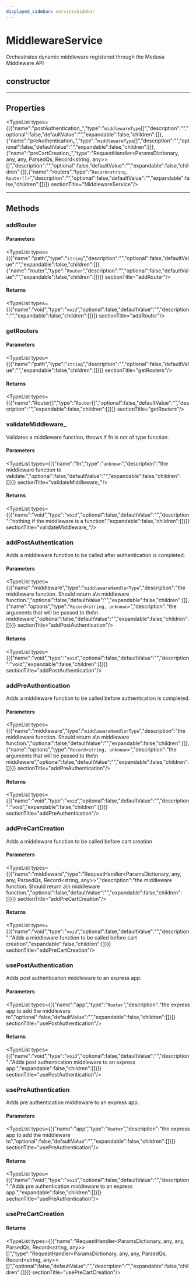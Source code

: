 ```yaml
---
displayed_sidebar: servicesSidebar
---
```



# MiddlewareService

Orchestrates dynamic middleware registered through the Medusa Middleware API

## constructor

___

## Properties

<TypeList types={[{"name":"postAuthentication_","type":"`middlewareType`[]","description":"","optional":false,"defaultValue":"","expandable":false,"children":[]},{"name":"preAuthentication_","type":"`middlewareType`[]","description":"","optional":false,"defaultValue":"","expandable":false,"children":[]},{"name":"preCartCreation_","type":"RequestHandler&#60;ParamsDictionary, any, any, ParsedQs, Record&#60;string, any&#62;&#62;[]","description":"","optional":false,"defaultValue":"","expandable":false,"children":[]},{"name":"routers","type":"`Record<string, Router[]>`","description":"","optional":false,"defaultValue":"","expandable":false,"children":[]}]}  sectionTitle="MiddlewareService"/>

___

## Methods

### addRouter

#### Parameters

<TypeList types={[{"name":"path","type":"`string`","description":"","optional":false,"defaultValue":"","expandable":false,"children":[]},{"name":"router","type":"`Router`","description":"","optional":false,"defaultValue":"","expandable":false,"children":[]}]}  sectionTitle="addRouter"/>

#### Returns

<TypeList types={[{"name":"void","type":"`void`","optional":false,"defaultValue":"","description":"","expandable":false,"children":[]}]}  sectionTitle="addRouter"/>

### getRouters

#### Parameters

<TypeList types={[{"name":"path","type":"`string`","description":"","optional":false,"defaultValue":"","expandable":false,"children":[]}]}  sectionTitle="getRouters"/>

#### Returns

<TypeList types={[{"name":"Router[]","type":"`Router`[]","optional":false,"defaultValue":"","description":"","expandable":false,"children":[]}]}  sectionTitle="getRouters"/>

### validateMiddleware\_

Validates a middleware function, throws if fn is not of type function.

#### Parameters

<TypeList types={[{"name":"fn","type":"`unknown`","description":"the middleware function to validate.","optional":false,"defaultValue":"","expandable":false,"children":[]}]}  sectionTitle="validateMiddleware_"/>

#### Returns

<TypeList types={[{"name":"void","type":"`void`","optional":false,"defaultValue":"","description":"nothing if the middleware is a function","expandable":false,"children":[]}]}  sectionTitle="validateMiddleware_"/>

### addPostAuthentication

Adds a middleware function to be called after authentication is completed.

#### Parameters

<TypeList types={[{"name":"middleware","type":"`middlewareHandlerType`","description":"the middleware function. Should return a\n  middleware function.","optional":false,"defaultValue":"","expandable":false,"children":[]},{"name":"options","type":"`Record<string, unknown>`","description":"the arguments that will be passed to the\n  middleware","optional":false,"defaultValue":"","expandable":false,"children":[]}]}  sectionTitle="addPostAuthentication"/>

#### Returns

<TypeList types={[{"name":"void","type":"`void`","optional":false,"defaultValue":"","description":"void","expandable":false,"children":[]}]}  sectionTitle="addPostAuthentication"/>

### addPreAuthentication

Adds a middleware function to be called before authentication is completed.

#### Parameters

<TypeList types={[{"name":"middleware","type":"`middlewareHandlerType`","description":"the middleware function. Should return a\n  middleware function.","optional":false,"defaultValue":"","expandable":false,"children":[]},{"name":"options","type":"`Record<string, unknown>`","description":"the arguments that will be passed to the\n  middleware","optional":false,"defaultValue":"","expandable":false,"children":[]}]}  sectionTitle="addPreAuthentication"/>

#### Returns

<TypeList types={[{"name":"void","type":"`void`","optional":false,"defaultValue":"","description":"void","expandable":false,"children":[]}]}  sectionTitle="addPreAuthentication"/>

### addPreCartCreation

Adds a middleware function to be called before cart creation

#### Parameters

<TypeList types={[{"name":"middleware","type":"RequestHandler&#60;ParamsDictionary, any, any, ParsedQs, Record&#60;string, any&#62;&#62;","description":"the middleware function. Should return a\n  middleware function.","optional":false,"defaultValue":"","expandable":false,"children":[]}]}  sectionTitle="addPreCartCreation"/>

#### Returns

<TypeList types={[{"name":"void","type":"`void`","optional":false,"defaultValue":"","description":"Adds a middleware function to be called before cart creation","expandable":false,"children":[]}]}  sectionTitle="addPreCartCreation"/>

### usePostAuthentication

Adds post authentication middleware to an express app.

#### Parameters

<TypeList types={[{"name":"app","type":"`Router`","description":"the express app to add the middleware to","optional":false,"defaultValue":"","expandable":false,"children":[]}]}  sectionTitle="usePostAuthentication"/>

#### Returns

<TypeList types={[{"name":"void","type":"`void`","optional":false,"defaultValue":"","description":"Adds post authentication middleware to an express app.","expandable":false,"children":[]}]}  sectionTitle="usePostAuthentication"/>

### usePreAuthentication

Adds pre authentication middleware to an express app.

#### Parameters

<TypeList types={[{"name":"app","type":"`Router`","description":"the express app to add the middleware to","optional":false,"defaultValue":"","expandable":false,"children":[]}]}  sectionTitle="usePreAuthentication"/>

#### Returns

<TypeList types={[{"name":"void","type":"`void`","optional":false,"defaultValue":"","description":"Adds pre authentication middleware to an express app.","expandable":false,"children":[]}]}  sectionTitle="usePreAuthentication"/>

### usePreCartCreation

#### Returns

<TypeList types={[{"name":"RequestHandler&#60;ParamsDictionary, any, any, ParsedQs, Record&#60;string, any&#62;&#62;[]","type":"RequestHandler&#60;ParamsDictionary, any, any, ParsedQs, Record&#60;string, any&#62;&#62;[]","optional":false,"defaultValue":"","description":"","expandable":false,"children":[]}]}  sectionTitle="usePreCartCreation"/>
